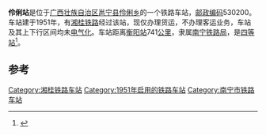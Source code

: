 {{noteTA
|1=zh-cn:始发车次; zh-hk:列車班次;
|2=zh-cn:车次; zh-hk:班次;
}}
{{Infobox China railway station 
|车站名称 = 伶俐站
|车站名称拼音 = 
|车站地址 = [[广西壮族自治区|广西壮族自治区]][[邕宁县|邕宁县]]
|归属 = [[南宁铁路局|南宁铁路局]]
|车站等级 = [[四等站_(中铁)|四等站]]
|线路 = [[湘桂铁路|湘桂铁路]]
}}
'''伶俐站'''是位于[[广西壮族自治区|广西壮族自治区]][[邕宁县|邕宁县]][[伶俐乡|伶俐乡]]的一个铁路车站，[[邮政编码|邮政编码]]530200。车站建于1951年，有[[湘桂铁路|湘桂铁路]]经过该站，现仅办理货运，不办理客运业务，车站及其上下行区间均未[[电气化|电气化]]。车站距离[[衡阳站|衡阳站]]741[[公里|公里]]，隶属[[南宁铁路局|南宁铁路局]]，是[[四等站_(中铁)|四等站]]<ref>{{Cite book|title=中国铁路站名词典|last=孙本祥主编|first=|publisher=北京：[[中国铁道出版社|中国铁道出版社]]|year=2003.04|isbn=7-113-03941-3|location=|pages=480}}</ref>。

==参考==
{{reflist}}

{{start rail box}}
{{s-inop|[[六景站|六景站]]}}
{{s-line|[[湘桂铁路|湘桂铁路]]}}
{{s-inop|[[长塘站|长塘站]]}}
{{end box}}
{{湘桂铁路}}
{{铁路车站小作品}}
{{广西小作品}}

[[Category:湘桂铁路车站|Category:湘桂铁路车站]]
[[Category:1951年启用的铁路车站|Category:1951年启用的铁路车站]]
[[Category:南宁市铁路车站|Category:南宁市铁路车站]]